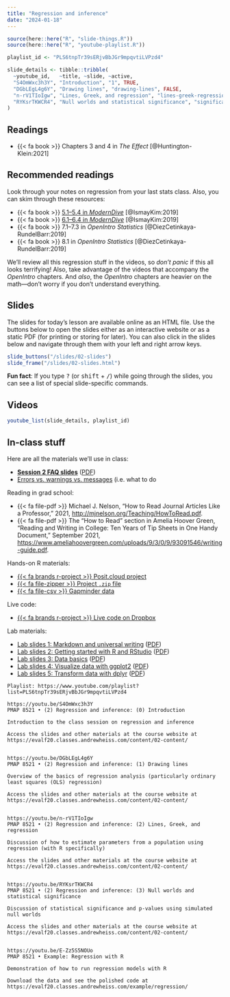```yaml
---
title: "Regression and inference"
date: "2024-01-18"
---
```


```r
source(here::here("R", "slide-things.R"))
source(here::here("R", "youtube-playlist.R"))

playlist_id <- "PLS6tnpTr39sERjvBbJGr9mpqvtiLVPzd4"

slide_details <- tibble::tribble(
  ~youtube_id,   ~title, ~slide, ~active,
  "S4OmWxc3h3Y", "Introduction", "1", TRUE,
  "DGbLEgL4g6Y", "Drawing lines", "drawing-lines", FALSE,
  "n-rV1TIoIgw", "Lines, Greek, and regression", "lines-greek-regression", FALSE,
  "RYKsrTKWCR4", "Null worlds and statistical significance", "significance", FALSE
)
```

## Readings

- {{< fa book >}} Chapters 3 and 4 in *The Effect* [@Huntington-Klein:2021]


## Recommended readings

Look through your notes on regression from your last stats class. Also, you can skim through these resources:

- {{< fa book >}} [5.1–5.4 in *ModernDive*](https://moderndive.com/5-regression.html) [@IsmayKim:2019]
- {{< fa book >}} [6.1–6.4 in *ModernDive*](https://moderndive.com/6-multiple-regression.html) [@IsmayKim:2019]
- {{< fa book >}} 7.1–7.3 in *OpenIntro Statistics* [@DiezCetinkaya-RundelBarr:2019]
- {{< fa book >}} 8.1 in *OpenIntro Statistics* [@DiezCetinkaya-RundelBarr:2019]

We'll review all this regression stuff in the videos, so *don't panic* if this all looks terrifying! Also, take advantage of the videos that accompany the *OpenIntro* chapters. And *also*, the *OpenIntro* chapters are heavier on the math—don't worry if you don't understand everything.



## Slides

The slides for today's lesson are available online as an HTML file. Use the buttons below to open the slides either as an interactive website or as a static PDF (for printing or storing for later). You can also click in the slides below and navigate through them with your left and right arrow keys.

```r
slide_buttons("/slides/02-slides")
slide_frame("/slides/02-slides.html")
```

:::{.callout-tip}
**Fun fact**: If you type <kbd>?</kbd> (or <kbd>shift</kbd> + <kbd>/</kbd>) while going through the slides, you can see a list of special slide-specific commands.
:::


## Videos

```r
youtube_list(slide_details, playlist_id)
```

## In-class stuff

Here are all the materials we'll use in class:

- [**Session 2 FAQ slides**](/slides/02-class.html) ([PDF](/slides/02-class.pdf))
- [Errors vs. warnings vs. messages](https://moderndive.com/1-getting-started.html#messages) (i.e. what to do

Reading in grad school:

- {{< fa file-pdf >}} Michael J. Nelson, “How to Read Journal Articles Like a Professor,” 2021, <http://mjnelson.org/Teaching/HowToRead.pdf>.
- {{< fa file-pdf >}} The “How to Read” section in Amelia Hoover Green, “Reading and Writing in College: Ten Years of Tip Sheets in One Handy Document,” September 2021, <https://www.ameliahoovergreen.com/uploads/9/3/0/9/93091546/writing-guide.pdf>.

Hands-on R materials:

- [{{< fa brands r-project >}} Posit.cloud project](https://posit.cloud/spaces/462899/content/7344112)
- [{{< fa file-zipper >}} Project `.zip` file](/projects/01-class.zip)
- [{{< fa file-csv >}} Gapminder data](/files/data/package_data/gapminder.csv)

Live code:

- [{{< fa brands r-project >}} Live code on Dropbox](https://andhs.co/live)

Lab materials: 

- [Lab slides 1: Markdown and universal writing](/slides/01-class_01_markdown-writing.html) ([PDF](/slides/01-class_01_markdown-writing.pdf))
- [Lab slides 2: Getting started with R and RStudio](/slides/01-class_02-getting-started.html) ([PDF](/slides/01-class_02-getting-started.pdf))
- [Lab slides 3: Data basics](/slides/01-class_03_data-basics.html) ([PDF](/slides/01-class_03_data-basics.pdf))
- [Lab slides 4: Visualize data with ggplot2](/slides/01-class_04_visualize-data.html) ([PDF](/slides/01-class_04_visualize-data.pdf))
- [Lab slides 5: Transform data with dplyr](/slides/01-class_05_transform-data.html) ([PDF](/slides/01-class_05_transform-data.pdf))


```verbatim
Playlist: https://www.youtube.com/playlist?list=PLS6tnpTr39sERjvBbJGr9mpqvtiLVPzd4

https://youtu.be/S4OmWxc3h3Y
PMAP 8521 • (2) Regression and inference: (0) Introduction

Introduction to the class session on regression and inference

Access the slides and other materials at the course website at https://evalf20.classes.andrewheiss.com/content/02-content/


https://youtu.be/DGbLEgL4g6Y
PMAP 8521 • (2) Regression and inference: (1) Drawing lines

Overview of the basics of regression analysis (particularly ordinary least squares (OLS) regression)

Access the slides and other materials at the course website at https://evalf20.classes.andrewheiss.com/content/02-content/

  
https://youtu.be/n-rV1TIoIgw
PMAP 8521 • (2) Regression and inference: (2) Lines, Greek, and regression

Discussion of how to estimate parameters from a population using regression (with R specifically)

Access the slides and other materials at the course website at https://evalf20.classes.andrewheiss.com/content/02-content/


https://youtu.be/RYKsrTKWCR4
PMAP 8521 • (2) Regression and inference: (3) Null worlds and statistical significance

Discussion of statistical significance and p-values using simulated null worlds

Access the slides and other materials at the course website at https://evalf20.classes.andrewheiss.com/content/02-content/


https://youtu.be/E-Zz5S5NOUo
PMAP 8521 • Example: Regression with R

Demonstration of how to run regression models with R

Download the data and see the polished code at https://evalf20.classes.andrewheiss.com/example/regression/
```
